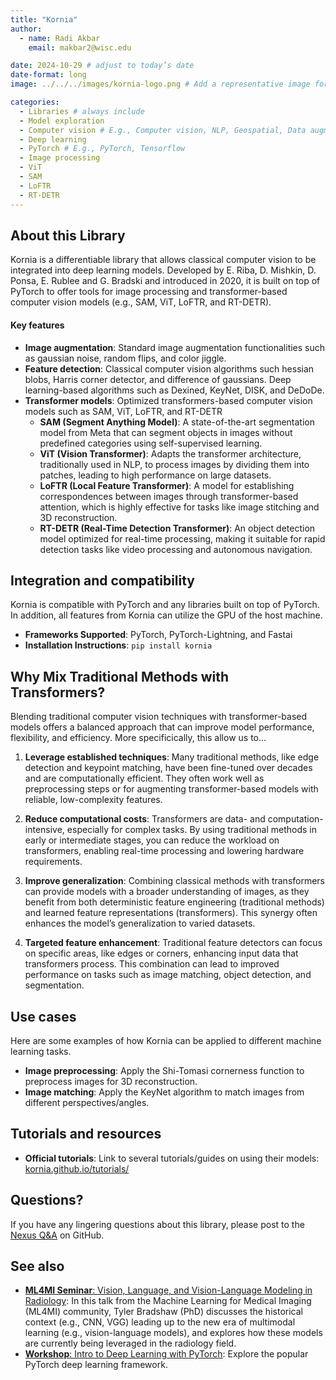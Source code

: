```yaml
---
title: "Kornia"
author: 
  - name: Radi Akbar
    email: makbar2@wisc.edu

date: 2024-10-29 # adjust to today’s date
date-format: long
image: ../../../images/kornia-logo.png # Add a representative image for this library resource in the images folder.

categories: 
  - Libraries # always include
  - Model exploration
  - Computer vision # E.g., Computer vision, NLP, Geospatial, Data augmentation, Preprocessing
  - Deep learning
  - PyTorch # E.g., PyTorch, Tensorflow
  - Image processing
  - ViT
  - SAM
  - LoFTR 
  - RT-DETR
---
```

## About this Library

Kornia is a differentiable library that allows classical computer vision to be integrated into deep learning models. Developed by E. Riba, D. Mishkin, D. Ponsa, E. Rublee and G. Bradski and introduced in 2020, it is built on top of PyTorch to offer tools for image processing and transformer-based computer vision models (e.g., SAM, ViT, LoFTR, and RT-DETR).

#### Key features
- **Image augmentation**: Standard image augmentation functionalities such as gaussian noise, random flips, and color jiggle.
- **Feature detection**: Classical computer vision algorithms such hessian blobs, Harris corner detector, and difference of gaussians. Deep learning-based algorithms such as Dexined, KeyNet, DISK, and DeDoDe. 
- **Transformer models**: Optimized transformers-based computer vision models such as SAM, ViT, LoFTR, and RT-DETR
  - **SAM (Segment Anything Model)**: A state-of-the-art segmentation model from Meta that can segment objects in images without predefined categories using self-supervised learning.
  - **ViT (Vision Transformer)**: Adapts the transformer architecture, traditionally used in NLP, to process images by dividing them into patches, leading to high performance on large datasets.
  - **LoFTR (Local Feature Transformer)**: A model for establishing correspondences between images through transformer-based attention, which is highly effective for tasks like image stitching and 3D reconstruction.
  - **RT-DETR (Real-Time Detection Transformer)**: An object detection model optimized for real-time processing, making it suitable for rapid detection tasks like video processing and autonomous navigation.

## Integration and compatibility
Kornia is compatible with PyTorch and any libraries built on top of PyTorch. In addition, all features from Kornia can utilize the GPU of the host machine.

- **Frameworks Supported**: PyTorch, PyTorch-Lightning, and Fastai
- **Installation Instructions**: `pip install kornia`

## Why Mix Traditional Methods with Transformers?

Blending traditional computer vision techniques with transformer-based models offers a balanced approach that can improve model performance, flexibility, and efficiency. More specificically, this allow us to...

1. **Leverage established techniques**: Many traditional methods, like edge detection and keypoint matching, have been fine-tuned over decades and are computationally efficient. They often work well as preprocessing steps or for augmenting transformer-based models with reliable, low-complexity features.
   
2. **Reduce computational costs**: Transformers are data- and computation-intensive, especially for complex tasks. By using traditional methods in early or intermediate stages, you can reduce the workload on transformers, enabling real-time processing and lowering hardware requirements.

3. **Improve generalization**: Combining classical methods with transformers can provide models with a broader understanding of images, as they benefit from both deterministic feature engineering (traditional methods) and learned feature representations (transformers). This synergy often enhances the model’s generalization to varied datasets.

4. **Targeted feature enhancement**: Traditional feature detectors can focus on specific areas, like edges or corners, enhancing input data that transformers process. This combination can lead to improved performance on tasks such as image matching, object detection, and segmentation.

## Use cases
Here are some examples of how Kornia can be applied to different machine learning tasks.

- **Image preprocessing**: Apply the Shi-Tomasi cornerness function to preprocess images for 3D reconstruction.
- **Image matching**: Apply the KeyNet algorithm to match images from different perspectives/angles.

## Tutorials and resources
- **Official tutorials**: Link to several tutorials/guides on using their models: [kornia.github.io/tutorials/](https://kornia.github.io/tutorials/)

## Questions?
If you have any lingering questions about this library, please post to the [Nexus Q&A](https://github.com/UW-Madison-DataScience/ML-X-Nexus/discussions/categories/q-a) on GitHub.

## See also
- [**ML4MI Seminar**: Vision, Language, and Vision-Language Modeling in Radiology](https://uw-madison-datascience.github.io/ML-X-Nexus/Applications/Videos/ML4MI/24-09-16_Vision-Language-and-VisionLanguage-Modeling-in-Radiology_Tyler-Bradshaw.html): In this talk from the Machine Learning for Medical Imaging (ML4MI) community, Tyler Bradshaw (PhD) discusses the historical context (e.g., CNN, VGG) leading up to the new era of multimodal learning (e.g., vision-language models), and explores how these models are currently being leveraged in the radiology field.
- [**Workshop**: Intro to Deep Learning with PyTorch](https://uw-madison-datascience.github.io/ML-X-Nexus/Learn/Workshops/Intro-Deeplearning_PyTorch.html): Explore the popular PyTorch deep learning framework.
